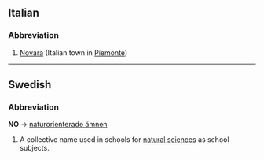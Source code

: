 {{Wikipedia}}
==Italian==
===Abbreviation===

# [[Novara]] (Italian town in [[Piemonte]])

----
==Swedish==
===Abbreviation===
'''NO''' -> [[naturorienterade ämnen]]

# A collective name used in schools for [[natural sciences]] as school subjects.